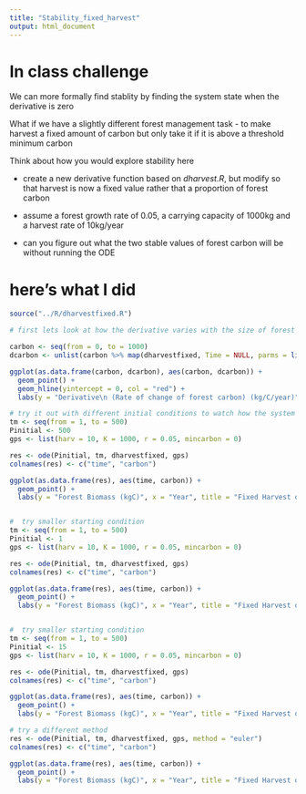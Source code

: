 ```yaml
---
title: "Stability_fixed_harvest"
output: html_document
---
```

# In class challenge

We can more formally find stablity by finding the system state when the derivative is zero


What if we have a slightly different forest management task -  to make harvest a fixed amount of  carbon but only take it if it is above a threshold minimum carbon

Think about how you would explore stability here

* create a new derivative function based on *dharvest.R*, but modify so that harvest is now a fixed value rather that a proportion of forest carbon

* assume a forest growth rate of 0.05, a carrying capacity of 1000kg and a harvest rate of 10kg/year

* can you figure out what the two stable values of forest carbon will be without running the ODE

# here's what I did

```r
source("../R/dharvestfixed.R")

# first lets look at how the derivative varies with the size of forest

carbon <- seq(from = 0, to = 1000)
dcarbon <- unlist(carbon %>% map(dharvestfixed, Time = NULL, parms = list(r = 0.05, K = 1000, mincarbon = 0, harv = 10)))

ggplot(as.data.frame(carbon, dcarbon), aes(carbon, dcarbon)) +
  geom_point() +
  geom_hline(yintercept = 0, col = "red") +
  labs(y = "Derivative\n (Rate of change of forest carbon) (kg/C/year)", x = "Current Forest Carbon Stock (kgC)")

# try it out with different initial conditions to watch how the system moves to a stable state
tm <- seq(from = 1, to = 500)
Pinitial <- 500
gps <- list(harv = 10, K = 1000, r = 0.05, mincarbon = 0)

res <- ode(Pinitial, tm, dharvestfixed, gps)
colnames(res) <- c("time", "carbon")

ggplot(as.data.frame(res), aes(time, carbon)) +
  geom_point() +
  labs(y = "Forest Biomass (kgC)", x = "Year", title = "Fixed Harvest of 10kg/year\n Starting conditions 500kgC")


#  try smaller starting condition
tm <- seq(from = 1, to = 500)
Pinitial <- 1
gps <- list(harv = 10, K = 1000, r = 0.05, mincarbon = 0)

res <- ode(Pinitial, tm, dharvestfixed, gps)
colnames(res) <- c("time", "carbon")

ggplot(as.data.frame(res), aes(time, carbon)) +
  geom_point() +
  labs(y = "Forest Biomass (kgC)", x = "Year", title = "Fixed Harvest of 10kg/year\n Starting conditions 1kgC")


#  try smaller starting condition
tm <- seq(from = 1, to = 500)
Pinitial <- 15
gps <- list(harv = 10, K = 1000, r = 0.05, mincarbon = 0)

res <- ode(Pinitial, tm, dharvestfixed, gps)
colnames(res) <- c("time", "carbon")

ggplot(as.data.frame(res), aes(time, carbon)) +
  geom_point() +
  labs(y = "Forest Biomass (kgC)", x = "Year", title = "Fixed Harvest of 10kg/year\n Starting conditions 1kgC")

# try a different method
res <- ode(Pinitial, tm, dharvestfixed, gps, method = "euler")
colnames(res) <- c("time", "carbon")

ggplot(as.data.frame(res), aes(time, carbon)) +
  geom_point() +
  labs(y = "Forest Biomass (kgC)", x = "Year", title = "Fixed Harvest of 10kg/year\n Starting conditions 1kgC")
```

